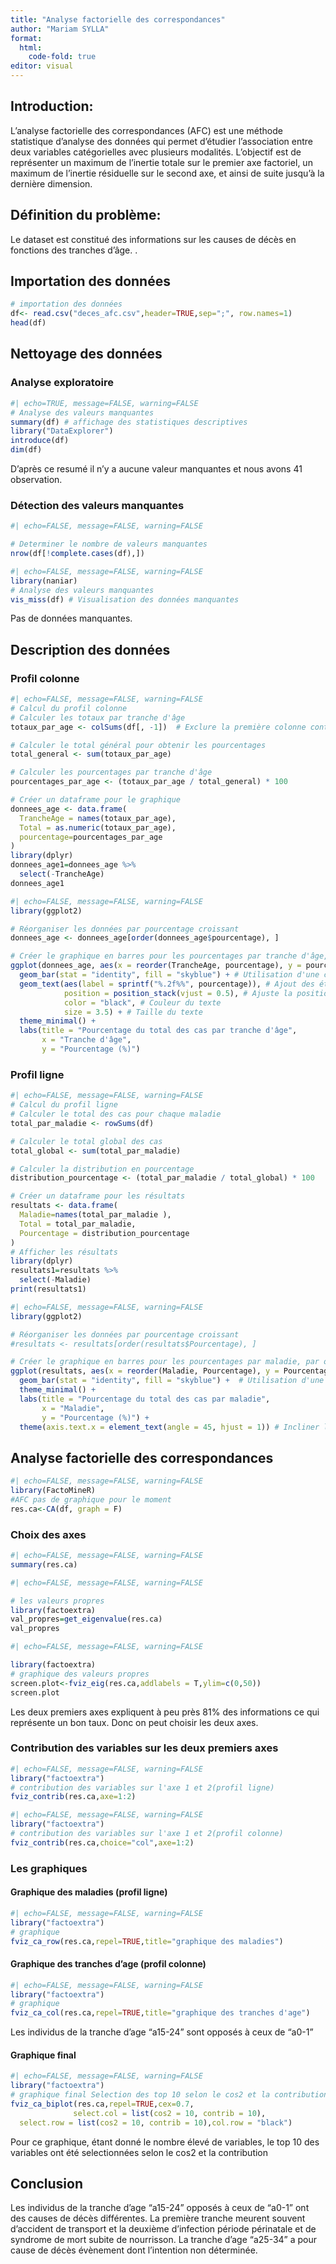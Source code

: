 ```yaml
---
title: "Analyse factorielle des correspondances"
author: "Mariam SYLLA"
format: 
  html:
    code-fold: true
editor: visual
---
```


## Introduction:

L'analyse factorielle des correspondances (AFC) est une méthode statistique d'analyse des données qui permet d'étudier l'association entre deux variables catégorielles avec plusieurs modalités. L'objectif est de représenter un maximum de l'inertie totale sur le premier axe factoriel, un maximum de l'inertie résiduelle sur le second axe, et ainsi de suite jusqu'à la dernière dimension.

## Définition du problème:

Le dataset est constitué des informations sur les causes de décès en fonctions des tranches d’âge. .

## Importation des données

```r
# importation des données
df<- read.csv("deces_afc.csv",header=TRUE,sep=";", row.names=1)
head(df)
```

## Nettoyage des données

### Analyse exploratoire

```r
#| echo=TRUE, message=FALSE, warning=FALSE
# Analyse des valeurs manquantes
summary(df) # affichage des statistiques descriptives
library("DataExplorer")
introduce(df)
dim(df)
```

D'après ce resumé il n'y a aucune valeur manquantes et nous avons 41 observation.

### Détection des valeurs manquantes

```r
#| echo=FALSE, message=FALSE, warning=FALSE

# Determiner le nombre de valeurs manquantes
nrow(df[!complete.cases(df),]) 
```

```r
#| echo=FALSE, message=FALSE, warning=FALSE
library(naniar)
# Analyse des valeurs manquantes
vis_miss(df) # Visualisation des données manquantes
```

Pas de données manquantes.

## Description des données

### Profil colonne

```r
#| echo=FALSE, message=FALSE, warning=FALSE
# Calcul du profil colonne
# Calculer les totaux par tranche d'âge
totaux_par_age <- colSums(df[, -1])  # Exclure la première colonne contenant les noms des maladies

# Calculer le total général pour obtenir les pourcentages
total_general <- sum(totaux_par_age)

# Calculer les pourcentages par tranche d'âge
pourcentages_par_age <- (totaux_par_age / total_general) * 100

# Créer un dataframe pour le graphique
donnees_age <- data.frame(
  TrancheAge = names(totaux_par_age),
  Total = as.numeric(totaux_par_age),
  pourcentage=pourcentages_par_age 
)
library(dplyr)
donnees_age1=donnees_age %>%
  select(-TrancheAge)
donnees_age1
```

```r
#| echo=FALSE, message=FALSE, warning=FALSE
library(ggplot2)

# Réorganiser les données par pourcentage croissant
donnees_age <- donnees_age[order(donnees_age$pourcentage), ]

# Créer le graphique en barres pour les pourcentages par tranche d'âge, par ordre croissant
ggplot(donnees_age, aes(x = reorder(TrancheAge, pourcentage), y = pourcentage)) +
  geom_bar(stat = "identity", fill = "skyblue") + # Utilisation d'une couleur fixe pour toutes les barres
  geom_text(aes(label = sprintf("%.2f%%", pourcentage)), # Ajout des étiquettes avec formatage pourcentage
            position = position_stack(vjust = 0.5), # Ajuste la position des étiquettes pour qu'elles soient au centre des barres
            color = "black", # Couleur du texte
            size = 3.5) + # Taille du texte
  theme_minimal() +
  labs(title = "Pourcentage du total des cas par tranche d'âge",
       x = "Tranche d'âge",
       y = "Pourcentage (%)")
```

### Profil ligne

```r
#| echo=FALSE, message=FALSE, warning=FALSE
# Calcul du profil ligne
# Calculer le total des cas pour chaque maladie
total_par_maladie <- rowSums(df)

# Calculer le total global des cas
total_global <- sum(total_par_maladie)

# Calculer la distribution en pourcentage
distribution_pourcentage <- (total_par_maladie / total_global) * 100

# Créer un dataframe pour les résultats
resultats <- data.frame(
  Maladie=names(total_par_maladie ),
  Total = total_par_maladie,
  Pourcentage = distribution_pourcentage
)
# Afficher les résultats
library(dplyr)
resultats1=resultats %>%
  select(-Maladie)
print(resultats1)
```

```r
#| echo=FALSE, message=FALSE, warning=FALSE
library(ggplot2)

# Réorganiser les données par pourcentage croissant
#resultats <- resultats[order(resultats$Pourcentage), ]

# Créer le graphique en barres pour les pourcentages par maladie, par ordre croissant de pourcentage
ggplot(resultats, aes(x = reorder(Maladie, Pourcentage), y = Pourcentage)) +
  geom_bar(stat = "identity", fill = "skyblue") +  # Utilisation d'une couleur fixe pour toutes les barres
  theme_minimal() +
  labs(title = "Pourcentage du total des cas par maladie",
       x = "Maladie",
       y = "Pourcentage (%)") +
  theme(axis.text.x = element_text(angle = 45, hjust = 1)) # Incliner les étiquettes de l'axe des x pour éviter le chevauchement
```

## Analyse factorielle des correspondances

```r
#| echo=FALSE, message=FALSE, warning=FALSE
library(FactoMineR)
#AFC pas de graphique pour le moment
res.ca<-CA(df, graph = F) 
```

### Choix des axes

```r
#| echo=FALSE, message=FALSE, warning=FALSE
summary(res.ca) 
```

```r
#| echo=FALSE, message=FALSE, warning=FALSE

# les valeurs propres
library(factoextra)
val_propres=get_eigenvalue(res.ca)
val_propres
```

```r
#| echo=FALSE, message=FALSE, warning=FALSE

library(factoextra)
# graphique des valeurs propres
screen.plot<-fviz_eig(res.ca,addlabels = T,ylim=c(0,50))
screen.plot
```

Les deux premiers axes expliquent à peu près 81% des informations ce qui représente un bon taux. Donc on peut choisir les deux axes.

### Contribution des variables sur les deux premiers axes

```r
#| echo=FALSE, message=FALSE, warning=FALSE
library("factoextra")
# contribution des variables sur l'axe 1 et 2(profil ligne)
fviz_contrib(res.ca,axe=1:2)
```

```r
#| echo=FALSE, message=FALSE, warning=FALSE
library("factoextra")
# contribution des variables sur l'axe 1 et 2(profil colonne)
fviz_contrib(res.ca,choice="col",axe=1:2)
```

### Les graphiques

#### Graphique des maladies (profil ligne)

```r
#| echo=FALSE, message=FALSE, warning=FALSE
library("factoextra")
# graphique
fviz_ca_row(res.ca,repel=TRUE,title="graphique des maladies")
```

#### Graphique des tranches d'age (profil colonne)

```r
#| echo=FALSE, message=FALSE, warning=FALSE
library("factoextra")
# graphique
fviz_ca_col(res.ca,repel=TRUE,title="graphique des tranches d'age")
```

Les individus de la tranche d'age "a15-24" sont opposés à ceux de "a0-1"

#### Graphique final

```r
#| echo=FALSE, message=FALSE, warning=FALSE
library("factoextra")
# graphique final Selection des top 10 selon le cos2 et la contribution
fviz_ca_biplot(res.ca,repel=TRUE,cex=0.7,
              select.col = list(cos2 = 10, contrib = 10),
  select.row = list(cos2 = 10, contrib = 10),col.row = "black")
```

Pour ce graphique, étant donné le nombre élevé de variables, le top 10 des variables ont été selectionnées selon le cos2 et la contribution

## Conclusion

Les individus de la tranche d'age "a15-24" opposés à ceux de "a0-1" ont des causes de décès différentes. La première tranche meurent souvent d'accident de transport et la deuxième d'infection période périnatale et de syndrome de mort subite de nourrisson. La tranche d'age "a25-34" a pour cause de décès évènement dont l'intention non déterminée.
